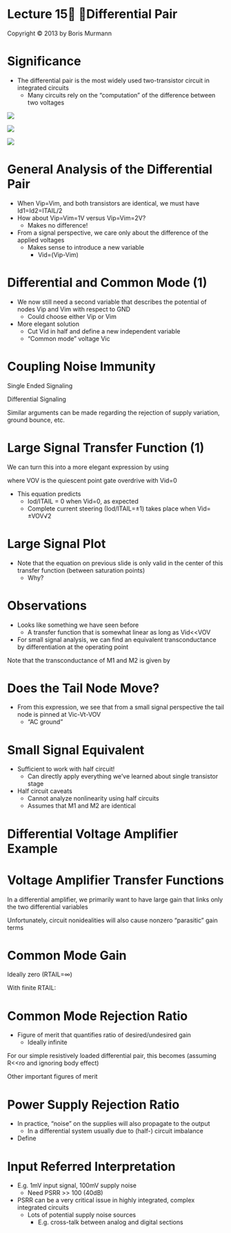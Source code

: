 # Lecture 15 Differential Pair

Copyright © 2013 by Boris Murmann

# Significance



* The differential pair is the most widely used two\-transistor circuit in integrated circuits
  * Many circuits rely on the “computation” of the difference between two voltages


![](img/lec-15-diff_pair_0.png)

![](img/lec-15-diff_pair_1.png)

![](img/lec-15-diff_pair_2.jpg)

# General Analysis of the Differential Pair



* When Vip=Vim\, and both transistors are identical\, we must have Id1=Id2=ITAIL/2
* How about Vip=Vim=1V versus Vip=Vim=2V?
  * Makes no difference\!
* From a signal perspective\, we care only about the difference of the applied voltages
  * Makes sense to introduce a new variable
    * Vid=\(Vip\-Vim\)


# Differential and Common Mode (1)



* We now still need a second variable that describes the potential of nodes Vip and Vim with respect to GND
  * Could choose either Vip or Vim
* More elegant solution
  * Cut Vid in half and define a new independent variable
  * "Common mode" voltage Vic


# Coupling Noise Immunity

Single Ended Signaling

Differential Signaling

Similar arguments can be made regarding the rejection of supply variation\, ground bounce\, etc\.

# Large Signal Transfer Function (1)

We can turn this into a more elegant expression by using

where VOV is the quiescent point gate overdrive with Vid=0



* This equation predicts
  * Iod/ITAIL = 0 when Vid=0\, as expected
  * Complete current steering \(Iod/ITAIL=±1\) takes place when Vid= ±VOV√2


# Large Signal Plot



* Note that the equation on previous slide is only valid in the center of this transfer function \(between saturation points\)
  * Why?


# Observations



* Looks like something we have seen before
  * A transfer function that is somewhat linear as long as Vid<<VOV
* For small signal analysis\, we can find an equivalent transconductance by differentiation at the operating point


Note that the transconductance of M1 and M2 is given by

# Does the Tail Node Move?



* From this expression\, we see that from a small signal perspective the tail node is pinned at Vic\-Vt\-VOV
  * "AC ground"


# Small Signal Equivalent



* Sufficient to work with half circuit\!
  * Can directly apply everything we've learned about single transistor stage
* Half circuit caveats
  * Cannot analyze nonlinearity using half circuits
  * Assumes that M1 and M2 are identical


# Differential Voltage Amplifier Example

# Voltage Amplifier Transfer Functions

In a differential amplifier\, we primarily want to have large gain that links only the two differential variables

Unfortunately\, circuit nonidealities will also cause nonzero "parasitic" gain terms

# Common Mode Gain

Ideally zero \(RTAIL=∞\)

With finite RTAIL:

# Common Mode Rejection Ratio



* Figure of merit that quantifies ratio of desired/undesired gain
  * Ideally infinite


For our simple resistively loaded differential pair\, this becomes \(assuming R<<ro and ignoring body effect\)

Other important figures of merit

# Power Supply Rejection Ratio



* In practice\, "noise" on the supplies will also propagate to the output
  * In a differential system usually due to \(half\-\) circuit imbalance
* Define


# Input Referred Interpretation



* E\.g\. 1mV input signal\, 100mV supply noise
  * Need PSRR >> 100 \(40dB\)
* PSRR can be a very critical issue in highly integrated\, complex integrated circuits
  * Lots of potential supply noise sources
    * E\.g\. cross\-talk between analog and digital sections
